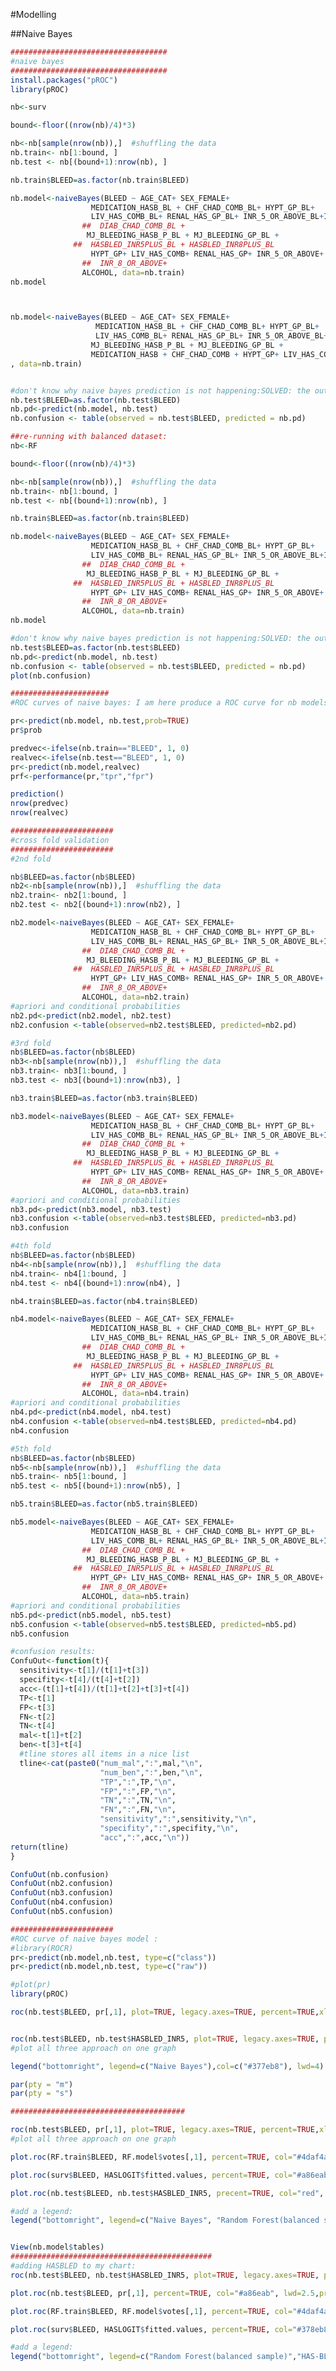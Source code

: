 
#Modelling

##Naive Bayes

```r
###################################
#naive bayes
###################################
install.packages("pROC")
library(pROC)

nb<-surv

bound<-floor((nrow(nb)/4)*3)

nb<-nb[sample(nrow(nb)),]  #shuffling the data 
nb.train<- nb[1:bound, ]
nb.test <- nb[(bound+1):nrow(nb), ]

nb.train$BLEED=as.factor(nb.train$BLEED)

nb.model<-naiveBayes(BLEED ~ AGE_CAT+ SEX_FEMALE+ 
                  MEDICATION_HASB_BL + CHF_CHAD_COMB_BL+ HYPT_GP_BL+
                  LIV_HAS_COMB_BL+ RENAL_HAS_GP_BL+ INR_5_OR_ABOVE_BL+INR_8_OR_ABOVE_BL+ ALCOHOL_BL+
                ##  DIAB_CHAD_COMB_BL + 
                 MJ_BLEEDING_HASB_P_BL + MJ_BLEEDING_GP_BL +
              ##  HASBLED_INR5PLUS_BL + HASBLED_INR8PLUS_BL
                  HYPT_GP+ LIV_HAS_COMB+ RENAL_HAS_GP+ INR_5_OR_ABOVE+
                ##  INR_8_OR_ABOVE+ 
                ALCOHOL, data=nb.train)
nb.model



nb.model<-naiveBayes(BLEED ~ AGE_CAT+ SEX_FEMALE+ 
                   MEDICATION_HASB_BL + CHF_CHAD_COMB_BL+ HYPT_GP_BL+
                   LIV_HAS_COMB_BL+ RENAL_HAS_GP_BL+ INR_5_OR_ABOVE_BL+INR_8_OR_ABOVE_BL+ ALCOHOL_BL+
                  MJ_BLEEDING_HASB_P_BL + MJ_BLEEDING_GP_BL +
                  MEDICATION_HASB + CHF_CHAD_COMB + HYPT_GP+ LIV_HAS_COMB+ RENAL_HAS_GP+ INR_5_OR_ABOVE+INR_8_OR_ABOVE+ ALCOHOL
, data=nb.train)


#don't know why naive bayes prediction is not happening:SOLVED: the outcome variable needed to be in as factor
nb.test$BLEED=as.factor(nb.test$BLEED)
nb.pd<-predict(nb.model, nb.test)
nb.confusion <- table(observed = nb.test$BLEED, predicted = nb.pd)

##re-running with balanced dataset:
nb<-RF

bound<-floor((nrow(nb)/4)*3)

nb<-nb[sample(nrow(nb)),]  #shuffling the data 
nb.train<- nb[1:bound, ]
nb.test <- nb[(bound+1):nrow(nb), ]

nb.train$BLEED=as.factor(nb.train$BLEED)

nb.model<-naiveBayes(BLEED ~ AGE_CAT+ SEX_FEMALE+ 
                  MEDICATION_HASB_BL + CHF_CHAD_COMB_BL+ HYPT_GP_BL+
                  LIV_HAS_COMB_BL+ RENAL_HAS_GP_BL+ INR_5_OR_ABOVE_BL+INR_8_OR_ABOVE_BL+ ALCOHOL_BL+
                ##  DIAB_CHAD_COMB_BL + 
                 MJ_BLEEDING_HASB_P_BL + MJ_BLEEDING_GP_BL +
              ##  HASBLED_INR5PLUS_BL + HASBLED_INR8PLUS_BL
                  HYPT_GP+ LIV_HAS_COMB+ RENAL_HAS_GP+ INR_5_OR_ABOVE+
                ##  INR_8_OR_ABOVE+ 
                ALCOHOL, data=nb.train)
nb.model

#don't know why naive bayes prediction is not happening:SOLVED: the outcome variable needed to be in as factor
nb.test$BLEED=as.factor(nb.test$BLEED)
nb.pd<-predict(nb.model, nb.test)
nb.confusion <- table(observed = nb.test$BLEED, predicted = nb.pd)
plot(nb.confusion)

######################
#ROC curves of naive bayes: I am here produce a ROC curve for nb models

pr<-predict(nb.model, nb.test,prob=TRUE)
pr$prob

predvec<-ifelse(nb.train=="BLEED", 1, 0)
realvec<-ifelse(nb.test=="BLEED", 1, 0)
pr<-predict(nb.model,realvec)
prf<-performance(pr,"tpr","fpr")

prediction()
nrow(predvec)
nrow(realvec)

#######################
#cross fold validation
#######################
#2nd fold

nb$BLEED=as.factor(nb$BLEED)
nb2<-nb[sample(nrow(nb)),]  #shuffling the data 
nb2.train<- nb2[1:bound, ]
nb2.test <- nb2[(bound+1):nrow(nb2), ]

nb2.model<-naiveBayes(BLEED ~ AGE_CAT+ SEX_FEMALE+ 
                  MEDICATION_HASB_BL + CHF_CHAD_COMB_BL+ HYPT_GP_BL+
                  LIV_HAS_COMB_BL+ RENAL_HAS_GP_BL+ INR_5_OR_ABOVE_BL+INR_8_OR_ABOVE_BL+ ALCOHOL_BL+
                ##  DIAB_CHAD_COMB_BL + 
                 MJ_BLEEDING_HASB_P_BL + MJ_BLEEDING_GP_BL +
              ##  HASBLED_INR5PLUS_BL + HASBLED_INR8PLUS_BL
                  HYPT_GP+ LIV_HAS_COMB+ RENAL_HAS_GP+ INR_5_OR_ABOVE+
                ##  INR_8_OR_ABOVE+ 
                ALCOHOL, data=nb2.train)
#apriori and conditional probabilities
nb2.pd<-predict(nb2.model, nb2.test)
nb2.confusion <-table(observed=nb2.test$BLEED, predicted=nb2.pd)

#3rd fold
nb$BLEED=as.factor(nb$BLEED)
nb3<-nb[sample(nrow(nb)),]  #shuffling the data 
nb3.train<- nb3[1:bound, ]
nb3.test <- nb3[(bound+1):nrow(nb3), ]

nb3.train$BLEED=as.factor(nb3.train$BLEED)

nb3.model<-naiveBayes(BLEED ~ AGE_CAT+ SEX_FEMALE+ 
                  MEDICATION_HASB_BL + CHF_CHAD_COMB_BL+ HYPT_GP_BL+
                  LIV_HAS_COMB_BL+ RENAL_HAS_GP_BL+ INR_5_OR_ABOVE_BL+INR_8_OR_ABOVE_BL+ ALCOHOL_BL+
                ##  DIAB_CHAD_COMB_BL + 
                 MJ_BLEEDING_HASB_P_BL + MJ_BLEEDING_GP_BL +
              ##  HASBLED_INR5PLUS_BL + HASBLED_INR8PLUS_BL
                  HYPT_GP+ LIV_HAS_COMB+ RENAL_HAS_GP+ INR_5_OR_ABOVE+
                ##  INR_8_OR_ABOVE+ 
                ALCOHOL, data=nb3.train)
#apriori and conditional probabilities
nb3.pd<-predict(nb3.model, nb3.test)
nb3.confusion <-table(observed=nb3.test$BLEED, predicted=nb3.pd)
nb3.confusion

#4th fold
nb$BLEED=as.factor(nb$BLEED)
nb4<-nb[sample(nrow(nb)),]  #shuffling the data 
nb4.train<- nb4[1:bound, ]
nb4.test <- nb4[(bound+1):nrow(nb4), ]

nb4.train$BLEED=as.factor(nb4.train$BLEED)

nb4.model<-naiveBayes(BLEED ~ AGE_CAT+ SEX_FEMALE+ 
                  MEDICATION_HASB_BL + CHF_CHAD_COMB_BL+ HYPT_GP_BL+
                  LIV_HAS_COMB_BL+ RENAL_HAS_GP_BL+ INR_5_OR_ABOVE_BL+INR_8_OR_ABOVE_BL+ ALCOHOL_BL+
                ##  DIAB_CHAD_COMB_BL + 
                 MJ_BLEEDING_HASB_P_BL + MJ_BLEEDING_GP_BL +
              ##  HASBLED_INR5PLUS_BL + HASBLED_INR8PLUS_BL
                  HYPT_GP+ LIV_HAS_COMB+ RENAL_HAS_GP+ INR_5_OR_ABOVE+
                ##  INR_8_OR_ABOVE+ 
                ALCOHOL, data=nb4.train)
#apriori and conditional probabilities
nb4.pd<-predict(nb4.model, nb4.test)
nb4.confusion <-table(observed=nb4.test$BLEED, predicted=nb4.pd)
nb4.confusion

#5th fold
nb$BLEED=as.factor(nb$BLEED)
nb5<-nb[sample(nrow(nb)),]  #shuffling the data 
nb5.train<- nb5[1:bound, ]
nb5.test <- nb5[(bound+1):nrow(nb5), ]

nb5.train$BLEED=as.factor(nb5.train$BLEED)

nb5.model<-naiveBayes(BLEED ~ AGE_CAT+ SEX_FEMALE+ 
                  MEDICATION_HASB_BL + CHF_CHAD_COMB_BL+ HYPT_GP_BL+
                  LIV_HAS_COMB_BL+ RENAL_HAS_GP_BL+ INR_5_OR_ABOVE_BL+INR_8_OR_ABOVE_BL+ ALCOHOL_BL+
                ##  DIAB_CHAD_COMB_BL + 
                 MJ_BLEEDING_HASB_P_BL + MJ_BLEEDING_GP_BL +
              ##  HASBLED_INR5PLUS_BL + HASBLED_INR8PLUS_BL
                  HYPT_GP+ LIV_HAS_COMB+ RENAL_HAS_GP+ INR_5_OR_ABOVE+
                ##  INR_8_OR_ABOVE+ 
                ALCOHOL, data=nb5.train)
#apriori and conditional probabilities
nb5.pd<-predict(nb5.model, nb5.test)
nb5.confusion <-table(observed=nb5.test$BLEED, predicted=nb5.pd)
nb5.confusion

#confusion results:
ConfuOut<-function(t){
  sensitivity<-t[1]/(t[1]+t[3])
  specifity<-t[4]/(t[4]+t[2])
  acc<-(t[1]+t[4])/(t[1]+t[2]+t[3]+t[4])
  TP<-t[1]
  FP<-t[3]
  FN<-t[2]
  TN<-t[4]
  mal<-t[1]+t[2]
  ben<-t[3]+t[4]
  #tline stores all items in a nice list
  tline<-cat(paste0("num_mal",":",mal,"\n",
                    "num_ben",":",ben,"\n",
                    "TP",":",TP,"\n",
                    "FP",":",FP,"\n",
                    "TN",":",TN,"\n",
                    "FN",":",FN,"\n",
                    "sensitivity",":",sensitivity,"\n",
                    "specifity",":",specifity,"\n",
                    "acc",":",acc,"\n"))
return(tline)
}

ConfuOut(nb.confusion)
ConfuOut(nb2.confusion)
ConfuOut(nb3.confusion)
ConfuOut(nb4.confusion)
ConfuOut(nb5.confusion)

#######################
#ROC curve of naive bayes model :
#library(ROCR)
pr<-predict(nb.model,nb.test, type=c("class"))
pr<-predict(nb.model,nb.test, type=c("raw"))

#plot(pr)
library(pROC)

roc(nb.test$BLEED, pr[,1], plot=TRUE, legacy.axes=TRUE, percent=TRUE,xlab="False Positive Percentage", ylab="True Positive Percentage", col="#378eb8", lwb=2 ,print.auc=TRUE)


roc(nb.test$BLEED, nb.test$HASBLED_INR5, plot=TRUE, legacy.axes=TRUE, percent=TRUE,xlab="False Positive Percentage", ylab="True Positive Percentage", col="#378eb8", lwb=2 ,print.auc=TRUE)
#plot all three approach on one graph

legend("bottomright", legend=c("Naive Bayes"),col=c("#377eb8"), lwd=4)      

par(pty = "m")
par(pty = "s")

#######################################

roc(nb.test$BLEED, pr[,1], plot=TRUE, legacy.axes=TRUE, percent=TRUE,xlab="False Positive Percentage", ylab="True Positive Percentage", col="#378eb8", lwb=2 ,print.auc=TRUE)
#plot all three approach on one graph

plot.roc(RF.train$BLEED, RF.model$votes[,1], percent=TRUE, col="#4daf4a", lwd=3,print.auc=TRUE, add=TRUE, print.auc.y=40)

plot.roc(surv$BLEED, HASLOGIT$fitted.values, percent=TRUE, col="#a86eab", lwd=3,print.auc=TRUE, add=TRUE, print.auc.y=30)

plot.roc(nb.test$BLEED, nb.test$HASBLED_INR5, precent=TRUE, col="red", lwb=5 ,print.auc=TRUE, add=TRUE, print.auc.y=30)

#add a legend:
legend("bottomright", legend=c("Naive Bayes", "Random Forest(balanced sample)", "logistic regression"),col=c("#377eb8","#4daf4a","#a86eab"), lwd=4)         


View(nb.model$tables)
#############################################
#adding HASBLED to my chart:
roc(nb.test$BLEED, nb.test$HASBLED_INR5, plot=TRUE, legacy.axes=TRUE, percent=TRUE,xlab="False Positive Percentage", ylab="True Positive Percentage", col="red", lwb=5 ,print.auc=TRUE,print.auc.y=40)

plot.roc(nb.test$BLEED, pr[,1], percent=TRUE, col="#a86eab", lwd=2.5,print.auc=TRUE, add=TRUE, print.auc.y=30)

plot.roc(RF.train$BLEED, RF.model$votes[,1], percent=TRUE, col="#4daf4a", lwd=2.5,print.auc=TRUE, add=TRUE, print.auc.y=50)

plot.roc(surv$BLEED, HASLOGIT$fitted.values, percent=TRUE, col="#378eb8", lwd=2.5,print.auc=TRUE, add=TRUE, print.auc.y=20)

#add a legend:
legend("bottomright", legend=c("Random Forest(balanced sample)","HAS-BLED","Naive Bayes", "logistic regression"),col=c("#4daf4a","red","#a86eab","#377eb8"), lwd=4)         


```
